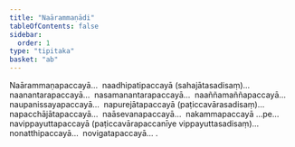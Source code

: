 ```yaml
---
title: "Naārammaṇādi"
tableOfContents: false
sidebar:
  order: 1
type: "tipitaka"
basket: "ab"
---
```



<DynamicBreadcrumb />

<Division number="23">

<Paragraph number="2803">
Naārammaṇapaccayā…  naadhipatipaccayā (sahajātasadisaṃ)…  naanantarapaccayā…  nasamanantarapaccayā…  naaññamaññapaccayā…  naupanissayapaccayā…  napurejātapaccayā (paṭiccavārasadisaṃ)…  napacchājātapaccayā…  naāsevanapaccayā…  nakammapaccayā …pe…  navippayuttapaccayā (paṭiccavārapaccanīye vippayuttasadisaṃ)…  nonatthipaccayā…  novigatapaccayā… .
</Paragraph>
</Division>
